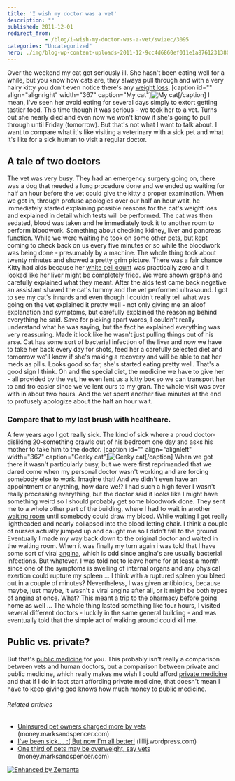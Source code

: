 ```yaml
---
title: 'I wish my doctor was a vet'
description: ""
published: 2011-12-01
redirect_from: 
            - /blog/i-wish-my-doctor-was-a-vet/swizec/3095
categories: "Uncategorized"
hero: ./img/blog-wp-content-uploads-2011-12-9cc4d6860ef011e1a87612313804ec91_73.jpg
---
```

Over the weekend my cat got seriously ill. She hasn&#x27;t been eating well for a while, but you know how cats are, they always pull through and with a very hairy kitty you don&#x27;t even notice there&#x27;s any [weight loss](http://en.wikipedia.org/wiki/Weight_loss "Weight loss"). \[caption id=&quot;&quot; align=&quot;alignright&quot; width=&quot;367&quot; caption=&quot;My cat&quot;]![My cat](./img/blog-wp-content-uploads-2011-12-9cc4d6860ef011e1a87612313804ec91_73.jpg "My cat")\[/caption] I mean, I&#x27;ve seen her avoid eating for several days simply to extort getting tastier food. This time though it was serious - we took her to a vet. Turns out she nearly died and even now we won&#x27;t know if she&#x27;s going to pull through until Friday (tomorrow). But that&#x27;s not what I want to talk about. I want to compare what it&#x27;s like visiting a veterinary with a sick pet and what it&#x27;s like for a sick human to visit a regular doctor.

## A tale of two doctors

The vet was very busy. They had an emergency surgery going on, there was a dog that needed a long procedure done and we ended up waiting for half an hour before the vet could give the kitty a proper examination. When we got in, through profuse apologies over our half an hour wait, he immediately started explaining possible reasons for the cat&#x27;s weight loss and explained in detail which tests will be performed. The cat was then sedated, blood was taken and he immediately took it to another room to perform bloodwork. Something about checking kidney, liver and pancreas function. While we were waiting he took on some other pets, but kept coming to check back on us every five minutes or so while the bloodwork was being done - presumably by a machine. The whole thing took about twenty minutes and showed a pretty grim picture. There was a fair chance Kitty had aids because her [white cell count](http://en.wikipedia.org/wiki/Complete_blood_count "Complete blood count") was practically zero and it looked like her liver might be completely fried. We were shown graphs and carefully explained what they meant. After the aids test came back negative an assistant shaved the cat&#x27;s tummy and the vet performed ultrasound. I got to see my cat&#x27;s innards and even though I couldn&#x27;t really tell what was going on the vet explained it pretty well - not only giving me an aloof explanation and symptoms, but carefully explained the reasoning behind everything he said. Save for picking apart words, I couldn&#x27;t really understand what he was saying, but the fact he explained everything was very reassuring. Made it look like he wasn&#x27;t just pulling things out of his arse. Cat has some sort of bacterial infection of the liver and now we have to take her back every day for shots, feed her a carefully selected diet and tomorrow we&#x27;ll know if she&#x27;s making a recovery and will be able to eat her meds as pills. Looks good so far, she&#x27;s started eating pretty well. That&#x27;s a good sign I think. Oh and the special diet, the medicine we have to give her - all provided by the vet, he even lent us a kitty box so we can transport her to and fro easier since we&#x27;ve lent ours to my gran. The whole visit was over with in about two hours. And the vet spent another five minutes at the end to profusely apologize about the half an hour wait.

### Compare that to my last brush with healthcare.

A few years ago I got really sick. The kind of sick where a proud doctor-disliking 20-something crawls out of his bedroom one day and asks his mother to take him to the doctor. \[caption id=&quot;&quot; align=&quot;alignleft&quot; width=&quot;367&quot; caption=&quot;Geeky cat&quot;]![Geeky cat](./img/blog-wp-content-uploads-2011-12-f2ea2d400a7211e1a87612313804ec91_72.jpg "Geeky cat")\[/caption] When we got there it wasn&#x27;t particularly busy, but we were first reprimanded that we dared come when my personal doctor wasn&#x27;t working and are forcing somebody else to work. Imagine that! And we didn&#x27;t even have an appointment or anything, how dare we!? I had such a high fever I wasn&#x27;t really processing everything, but the doctor said it looks like I might have something weird so I should probably get some bloodwork done. They sent me to a whole other part of the building, where I had to wait in another [waiting room](http://en.wikipedia.org/wiki/Waiting_room "Waiting room") until somebody could draw my blood. While waiting I got really lightheaded and nearly collapsed into the blood letting chair. I think a couple of nurses actually jumped up and caught me so I didn&#x27;t fall to the ground. Eventually I made my way back down to the original doctor and waited in the waiting room. When it was finally my turn again i was told that I have some sort of viral [angina](http://en.wikipedia.org/wiki/Angina_pectoris "Angina pectoris"), which is odd since angina&#x27;s are usually bacterial infections. But whatever. I was told not to leave home for at least a month since one of the symptoms is swelling of internal organs and any physical exertion could rupture my spleen ... I think with a ruptured spleen you bleed out in a couple of minutes? Nevertheless, I was given antibiotics, because maybe, just maybe, it wasn&#x27;t a viral angina after all, or it might be both types of angina at once. What? This meant a trip to the pharmacy before going home as well ... The whole thing lasted something like four hours, I visited several different doctors - luckily in the same general building - and was eventually told that the simple act of walking around could kill me.

## Public vs. private?

But that&#x27;s [public medicine](http://en.wikipedia.org/wiki/Public_health "Public health") for you. This probably isn&#x27;t really a comparison between vets and human doctors, but a comparison between private and public medicine, which really makes me wish I could afford [private medicine](http://en.wikipedia.org/wiki/Private_healthcare "Private healthcare") and that if I do in fact start affording private medicine, that doesn&#x27;t mean I have to keep giving god knows how much money to public medicine.

###### Related articles

- [Uninsured pet owners charged more by vets](http://money.marksandspencer.com/news/2010/09/uninsured-pet-owners-charged-more-by-vets/7310/) (money.marksandspencer.com)
- [I&#x27;ve been sick.... :( But now I&#x27;m all better!](http://lillij.wordpress.com/2011/11/05/i%e2%80%99ve-been-sick%e2%80%a6-but-now-i%e2%80%99m-all-better/) (lillij.wordpress.com)
- [One third of pets may be overweight, say vets](http://money.marksandspencer.com/news/2010/07/one-third-of-pets-may-be-overweight,-say-vets/7169/) (money.marksandspencer.com)

[![Enhanced by Zemanta](http://img.zemanta.com/zemified_e.png?x-id=994bba52-216c-4a62-8e01-b01213c76dae)](http://www.zemanta.com/ "Enhanced by Zemanta")